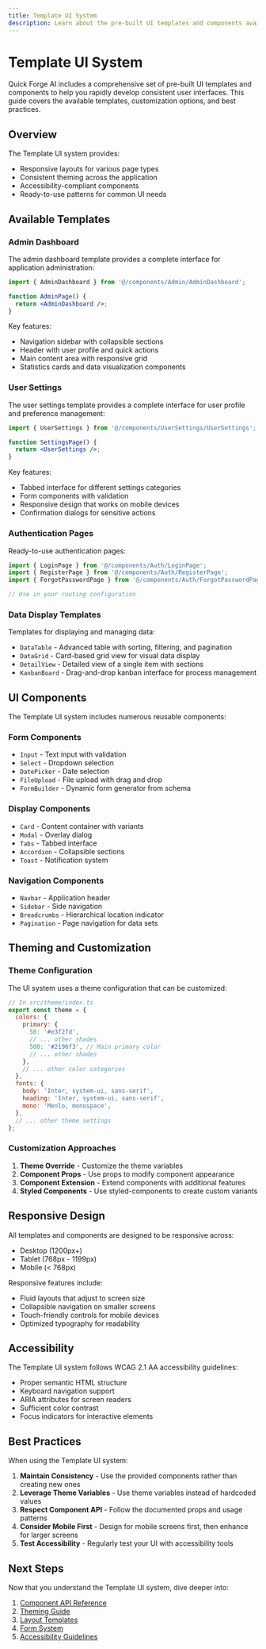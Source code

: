 ```yaml
---
title: Template UI System
description: Learn about the pre-built UI templates and components available in Quick Forge AI.
---
```


# Template UI System

Quick Forge AI includes a comprehensive set of pre-built UI templates and components to help you rapidly develop consistent user interfaces. This guide covers the available templates, customization options, and best practices.

## Overview

The Template UI system provides:

- Responsive layouts for various page types
- Consistent theming across the application
- Accessibility-compliant components
- Ready-to-use patterns for common UI needs

## Available Templates

### Admin Dashboard

The admin dashboard template provides a complete interface for application administration:

```jsx
import { AdminDashboard } from '@/components/Admin/AdminDashboard';

function AdminPage() {
  return <AdminDashboard />;
}
```

Key features:
- Navigation sidebar with collapsible sections
- Header with user profile and quick actions
- Main content area with responsive grid
- Statistics cards and data visualization components

### User Settings

The user settings template provides a complete interface for user profile and preference management:

```jsx
import { UserSettings } from '@/components/UserSettings/UserSettings';

function SettingsPage() {
  return <UserSettings />;
}
```

Key features:
- Tabbed interface for different settings categories
- Form components with validation
- Responsive design that works on mobile devices
- Confirmation dialogs for sensitive actions

### Authentication Pages

Ready-to-use authentication pages:

```jsx
import { LoginPage } from '@/components/Auth/LoginPage';
import { RegisterPage } from '@/components/Auth/RegisterPage';
import { ForgotPasswordPage } from '@/components/Auth/ForgotPasswordPage';

// Use in your routing configuration
```

### Data Display Templates

Templates for displaying and managing data:

- `DataTable` - Advanced table with sorting, filtering, and pagination
- `DataGrid` - Card-based grid view for visual data display
- `DetailView` - Detailed view of a single item with sections
- `KanbanBoard` - Drag-and-drop kanban interface for process management

## UI Components

The Template UI system includes numerous reusable components:

### Form Components

- `Input` - Text input with validation
- `Select` - Dropdown selection
- `DatePicker` - Date selection
- `FileUpload` - File upload with drag and drop
- `FormBuilder` - Dynamic form generator from schema

### Display Components

- `Card` - Content container with variants
- `Modal` - Overlay dialog
- `Tabs` - Tabbed interface
- `Accordion` - Collapsible sections
- `Toast` - Notification system

### Navigation Components

- `Navbar` - Application header
- `Sidebar` - Side navigation
- `Breadcrumbs` - Hierarchical location indicator
- `Pagination` - Page navigation for data sets

## Theming and Customization

### Theme Configuration

The UI system uses a theme configuration that can be customized:

```jsx
// In src/theme/index.ts
export const theme = {
  colors: {
    primary: {
      50: '#e3f2fd',
      // ... other shades
      500: '#2196f3', // Main primary color
      // ... other shades
    },
    // ... other color categories
  },
  fonts: {
    body: 'Inter, system-ui, sans-serif',
    heading: 'Inter, system-ui, sans-serif',
    mono: 'Menlo, monospace',
  },
  // ... other theme settings
};
```

### Customization Approaches

1. **Theme Override** - Customize the theme variables
2. **Component Props** - Use props to modify component appearance 
3. **Component Extension** - Extend components with additional features
4. **Styled Components** - Use styled-components to create custom variants

## Responsive Design

All templates and components are designed to be responsive across:

- Desktop (1200px+)
- Tablet (768px - 1199px)
- Mobile (< 768px)

Responsive features include:
- Fluid layouts that adjust to screen size
- Collapsible navigation on smaller screens
- Touch-friendly controls for mobile devices
- Optimized typography for readability

## Accessibility

The Template UI system follows WCAG 2.1 AA accessibility guidelines:

- Proper semantic HTML structure
- Keyboard navigation support
- ARIA attributes for screen readers
- Sufficient color contrast
- Focus indicators for interactive elements

## Best Practices

When using the Template UI system:

1. **Maintain Consistency** - Use the provided components rather than creating new ones
2. **Leverage Theme Variables** - Use theme variables instead of hardcoded values
3. **Respect Component API** - Follow the documented props and usage patterns
4. **Consider Mobile First** - Design for mobile screens first, then enhance for larger screens
5. **Test Accessibility** - Regularly test your UI with accessibility tools

## Next Steps

Now that you understand the Template UI system, dive deeper into:

1. [Component API Reference](/en/docs/template-ui/components)
2. [Theming Guide](/en/docs/template-ui/theming)
3. [Layout Templates](/en/docs/template-ui/layouts)
4. [Form System](/en/docs/template-ui/forms)
5. [Accessibility Guidelines](/en/docs/template-ui/accessibility) 